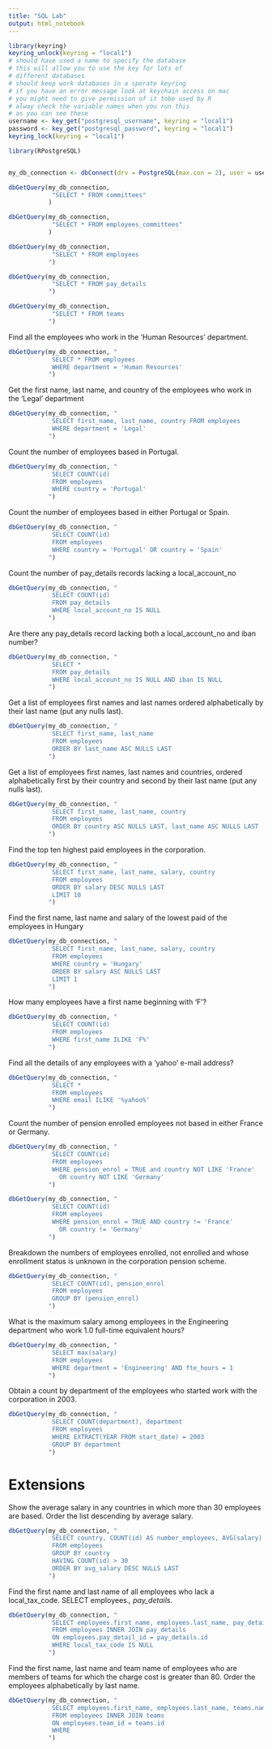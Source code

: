 ```yaml
---
title: "SQL Lab"
output: html_notebook
---
```


```r
library(keyring)
keyring_unlock(keyring = "local1")
# should have used a name to specify the database
# this will allow you to use the key for lots of
# different databases
# should keep work databases in a sperate keyring
# if you have an error message look at keychain access on mac
# you might need to give permission of it tobe used by R
# alway check the variable names when you run this
# as you can see these
username <- key_get("postgresql_username", keyring = "local1")
password <- key_get("postgresql_password", keyring = "local1")
keyring_lock(keyring = "local1")

library(RPostgreSQL)


my_db_connection <- dbConnect(drv = PostgreSQL(max.con = 2), user = username, password = password, dbname = "omni_employees", host = "localhost")
```


```r
dbGetQuery(my_db_connection, 
            "SELECT * FROM committees"
           )
```

```r
dbGetQuery(my_db_connection, 
            "SELECT * FROM employees_committees"
           )
```


```r
dbGetQuery(my_db_connection, 
            "SELECT * FROM employees
           ")
```

```r
dbGetQuery(my_db_connection, 
            "SELECT * FROM pay_details
           ")
```

```r
dbGetQuery(my_db_connection, 
            "SELECT * FROM teams
           ")
```

Find all the employees who work in the ‘Human Resources’ department.
```r
dbGetQuery(my_db_connection, "
            SELECT * FROM employees
            WHERE department = 'Human Resources'
           ")
```

Get the first name, last name, and country of the employees who work in the ‘Legal’ department
```r
dbGetQuery(my_db_connection, "
            SELECT first_name, last_name, country FROM employees
            WHERE department = 'Legal'
           ")
```

Count the number of employees based in Portugal.
```r
dbGetQuery(my_db_connection, "
            SELECT COUNT(id)
            FROM employees
            WHERE country = 'Portugal'
           ")
```


Count the number of employees based in either Portugal or Spain.
```r
dbGetQuery(my_db_connection, "
            SELECT COUNT(id)
            FROM employees
            WHERE country = 'Portugal' OR country = 'Spain'
           ")
```

Count the number of pay_details records lacking a local_account_no
```r
dbGetQuery(my_db_connection, "
            SELECT COUNT(id)
            FROM pay_details
            WHERE local_account_no IS NULL
           ")
```

Are there any pay_details record lacking both a local_account_no and iban number?
```r
dbGetQuery(my_db_connection, "
            SELECT *
            FROM pay_details
            WHERE local_account_no IS NULL AND iban IS NULL
           ")
```

Get a list of employees first names and last names ordered alphabetically by their last name (put any nulls last).

```r
dbGetQuery(my_db_connection, "
            SELECT first_name, last_name
            FROM employees
            ORDER BY last_name ASC NULLS LAST
           ")
```

Get a list of employees first names, last names and countries, ordered alphabetically first by their country and second by their last name (put any nulls last).
```r
dbGetQuery(my_db_connection, "
            SELECT first_name, last_name, country
            FROM employees
            ORDER BY country ASC NULLS LAST, last_name ASC NULLS LAST
           ")
```

Find the top ten highest paid employees in the corporation.
```r
dbGetQuery(my_db_connection, "
            SELECT first_name, last_name, salary, country
            FROM employees
            ORDER BY salary DESC NULLS LAST
            LIMIT 10
           ")
```

Find the first name, last name and salary of the lowest paid of the employees in Hungary
```r
dbGetQuery(my_db_connection, "
            SELECT first_name, last_name, salary, country
            FROM employees
            WHERE country = 'Hungary'
            ORDER BY salary ASC NULLS LAST
            LIMIT 1
           ")
```

How many employees have a first name beginning with ‘F’?
```r
dbGetQuery(my_db_connection, "
            SELECT COUNT(id)
            FROM employees
            WHERE first_name ILIKE 'F%'
           ")
```

Find all the details of any employees with a ‘yahoo’ e-mail address?
```r
dbGetQuery(my_db_connection, "
            SELECT *
            FROM employees
            WHERE email ILIKE '%yahoo%'
           ")
```


Count the number of pension enrolled employees not based in either France or Germany.
```r
dbGetQuery(my_db_connection, "
            SELECT COUNT(id)
            FROM employees
            WHERE pension_enrol = TRUE and country NOT LIKE 'France' 
              OR country NOT LIKE 'Germany'
           ")
```

```r
dbGetQuery(my_db_connection, "
            SELECT COUNT(id)
            FROM employees
            WHERE pension_enrol = TRUE AND country != 'France' 
              OR country != 'Germany'
           ")
```

Breakdown the numbers of employees enrolled, not enrolled and whose enrollment status is unknown in the corporation pension scheme.
```r
dbGetQuery(my_db_connection, "
            SELECT COUNT(id), pension_enrol
            FROM employees
            GROUP BY (pension_enrol)
           ")
```

What is the maximum salary among employees in the Engineering department who work 1.0 full-time equivalent hours?

```r
dbGetQuery(my_db_connection, "
            SELECT max(salary)
            FROM employees
            WHERE department = 'Engineering' AND fte_hours = 1
           ")
```

Obtain a count by department of the employees who started work with the corporation in 2003.
```r
dbGetQuery(my_db_connection, "
            SELECT COUNT(department), department
            FROM employees
            WHERE EXTRACT(YEAR FROM start_date) = 2003
            GROUP BY department
           ")
```

# Extensions

Show the average salary in any countries in which more than 30 employees are based. Order the list descending by average salary.

```r
dbGetQuery(my_db_connection, "
            SELECT country, COUNT(id) AS number_employees, AVG(salary) AS avg_salary
            FROM employees
            GROUP BY country
            HAVING COUNT(id) > 30
            ORDER BY avg_salary DESC NULLS LAST
           ")
```

Find the first name and last name of all employees who lack a local_tax_code.
SELECT employees.*, pay_details.*
```r
dbGetQuery(my_db_connection, "
            SELECT employees.first_name, employees.last_name, pay_details.local_tax_code
            FROM employees INNER JOIN pay_details
            ON employees.pay_detail_id = pay_details.id
            WHERE local_tax_code IS NULL
           ")
```

Find the first name, last name and team name of employees who are members of teams for which the charge cost is greater than 80. Order the employees alphabetically by last name.

```r
dbGetQuery(my_db_connection, "
            SELECT employees.first_name, employees.last_name, teams.name
            FROM employees INNER JOIN teams
            ON employees.team_id = teams.id
            WHERE 
           ")
```




